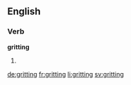 ==English==

===Verb===
'''gritting'''

# {{present participle of|grit}}

[[de:gritting]]
[[fr:gritting]]
[[li:gritting]]
[[sv:gritting]]